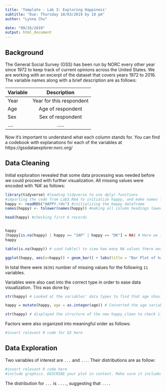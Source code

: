 ```yaml
---
title: 'Template - Lab 3: Exploring Happiness'
subtitle: "Due: Thursday 10/03/2019 by 10 pm"
author: "Lynna Chu"

date: "09/26/2019"
output: html_document
---
```



## Background

The General Social Survey (GSS) has been run by NORC every other year since 1972 to keep track of current opinions across the United States. We are working with an excerpt of the dataset that covers years 1972 to 2016. The variable names along with a brief description are as follows: 

| Variable      | Description   |    
| ------------- |:-------------:| 
| Year          | Year for this respondent | 
| Age           | Age of respondent | 
| Sex           | Sex of respondent     | 
|....           | .....      | 

Now it's important to understand what each column stands for. You can find a codebook with explanations for each of the variables at https://gssdataexplorer.norc.org/

## Data Cleaning 

Initial exploration revealed that some data processing was needed before we could proceed with further visualization. All missing values were encoded with 'NA' as follows:
```r
library(tidyverse) #loading tidyverse to use dplyr functions
#importing the code from Lab3.Rmd to initialize happy, and make names lowercase
happy <- readRDS("HAPPY.rds") #initializing the Happy dataframe
names(happy) <- tolower(names(happy)) #making all column headings lowercase for ease of usability 

head(happy) #checking first 6 records


happy
(happy[is.na(happy) | happy == "IAP" | happy == "DK"] = NA) # Here we identified the na values and the values "IAP" and "DK" and inserted "NA"
happy

table(is.na(happy)) # used table() to view how many NA values there were in the Dataset

ggplot(happy, aes(x=happy)) + geom_bar() + labs(title = "Bar Plot of happiness Index Distribution", x = "Happiness Type", y = "Frequency") #using the barchart, we can see that the NA column was removed

```

In total there were `36391 ` number of missing values for the following `11` variables. 

Variables were also cast into the correct type in order to ease data visualization. This was done by:
```r
str(happy) # Looked at the variables' data types to find that age should be converted to Integer

happy = mutate(happy, age = as.integer(age)) # Converted the age variable to type Int

str(happy) # displayed the structure of the new happy_clean to check if the variable age was successfully mutated
```

Factors were also organized into meaningful order as follows: 
```r
#insert relevant R code for Q3 here
```


## Data Exploration 

Two variables of interest are `...` and `...`. Their distributions are as follow: 
```r
#insert relevant R code here
#include graphics. DESCRIBE your plot in context. Make sure it includes axis labels and appropriate title. 
```

The distribution for `...` is `....`, suggesting that `....` 




